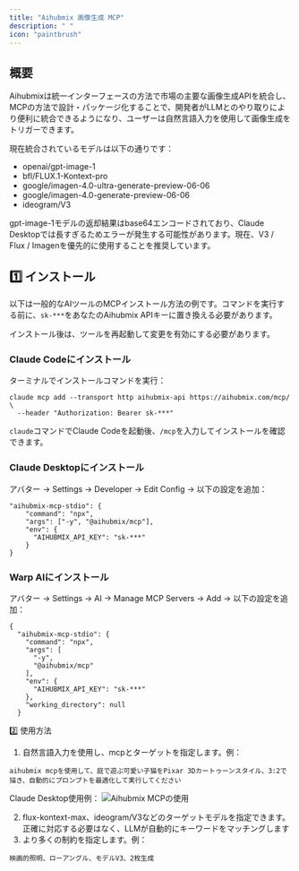 ```yaml
---
title: "Aihubmix 画像生成 MCP"
description: " "
icon: "paintbrush"
---
```


## 概要

Aihubmixは統一インターフェースの方法で市場の主要な画像生成APIを統合し、MCPの方法で設計・パッケージ化することで、開発者がLLMとのやり取りにより便利に統合できるようになり、ユーザーは自然言語入力を使用して画像生成をトリガーできます。

現在統合されているモデルは以下の通りです：

- openai/gpt-image-1
- bfl/FLUX.1-Kontext-pro
- google/imagen-4.0-ultra-generate-preview-06-06
- google/imagen-4.0-generate-preview-06-06
- ideogram/V3

<Note>
  gpt-image-1モデルの返却結果はbase64エンコードされており、Claude Desktopでは長すぎるためエラーが発生する可能性があります。現在、V3 / Flux / Imagenを優先的に使用することを推奨しています。
</Note>

## 1️⃣ インストール

以下は一般的なAIツールのMCPインストール方法の例です。コマンドを実行する前に、`sk-***`をあなたのAihubmix APIキーに置き換える必要があります。

インストール後は、ツールを再起動して変更を有効にする必要があります。

### Claude Codeにインストール

ターミナルでインストールコマンドを実行：

```shell
claude mcp add --transport http aihubmix-api https://aihubmix.com/mcp/ \
  --header "Authorization: Bearer sk-***" 
```

`claude`コマンドでClaude Codeを起動後、`/mcp`を入力してインストールを確認できます。

### Claude Desktopにインストール

アバター → Settings → Developer → Edit Config → 以下の設定を追加：

```shell
"aihubmix-mcp-stdio": {
    "command": "npx",
    "args": ["-y", "@aihubmix/mcp"],
    "env": {
      "AIHUBMIX_API_KEY": "sk-***"
    }
}
```

### Warp AIにインストール

アバター → Settings → AI → Manage MCP Servers → Add → 以下の設定を追加：

```shell
{
  "aihubmix-mcp-stdio": {
    "command": "npx",
    "args": [
      "-y",
      "@aihubmix/mcp"
    ],
    "env": {
      "AIHUBMIX_API_KEY": "sk-***"
    },
    "working_directory": null
  }
```

2️⃣ 使用方法

1. 自然言語入力を使用し、mcpとターゲットを指定します。例：
```shell prompt
aihubmix mcpを使用して、庭で遊ぶ可愛い子猫をPixar 3Dカートゥーンスタイル、3:2で描き、自動的にプロンプトを最適化して実行してください
```
Claude Desktop使用例：
![Aihubmix MCPの使用](../../public/cn/aihubmix-mcp.png)  

2. flux-kontext-max、ideogram/V3などのターゲットモデルを指定できます。正確に対応する必要はなく、LLMが自動的にキーワードをマッチングします
3. より多くの制約を指定します。例：
```shell prompt
映画的照明、ローアングル、モデルV3、2枚生成
```
